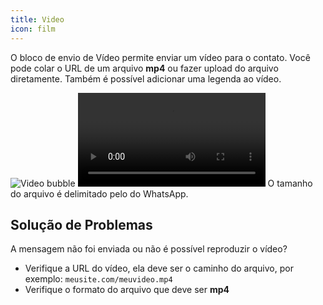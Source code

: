 ```yaml
---
title: Video
icon: film
---
```


O bloco de envio de Vídeo permite enviar um vídeo para o contato. Você pode colar o URL de um arquivo **mp4** ou fazer upload do arquivo diretamente.
Também é possível adicionar uma legenda ao vídeo.

<Tabs>
  <Tab title="Fluxo">
    <Frame style={{ maxWidth: '400px' }}>
      <img
        src="/images/admin/automation/blocks/outputs/video.png"
        alt="Video bubble"
        className="rounded-lg"
      />
    </Frame>
  </Tab>
  <Tab title="Conversa">
    <video
      controls
      autoPlay
      className="rounded-lg"
      src="/images/admin/automation/blocks/outputs/video-chat.webm"
    ></video>
  </Tab>
</Tabs>

<Note>
  O tamanho do arquivo é delimitado pelo do WhatsApp.
</Note>

## Solução de Problemas

A mensagem não foi enviada ou não é possível reproduzir o vídeo?
- Verifique a URL do vídeo, ela deve ser o caminho do arquivo, por exemplo: `meusite.com/meuvideo.mp4`
- Verifique o formato do arquivo que deve ser **mp4**